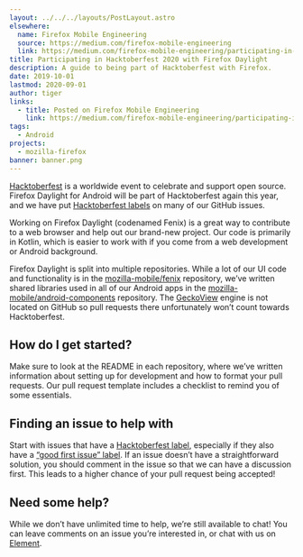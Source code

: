 ```yaml
---
layout: ../../../layouts/PostLayout.astro
elsewhere:
  name: Firefox Mobile Engineering
  source: https://medium.com/firefox-mobile-engineering
  link: https://medium.com/firefox-mobile-engineering/participating-in-hacktoberfest-with-firefox-preview-fc68cc318643
title: Participating in Hacktoberfest 2020 with Firefox Daylight
description: A guide to being part of Hacktoberfest with Firefox.
date: 2019-10-01
lastmod: 2020-09-01
author: tiger
links:
  - title: Posted on Firefox Mobile Engineering
    link: https://medium.com/firefox-mobile-engineering/participating-in-hacktoberfest-with-firefox-preview-fc68cc318643
tags:
  - Android
projects:
  - mozilla-firefox
banner: banner.png
---
```



[Hacktoberfest](https://hacktoberfest.digitalocean.com/) is a worldwide event to celebrate and support open source. Firefox Daylight for Android will be part of Hacktoberfest again this year, and we have put [Hacktoberfest labels](https://github.com/search?utf8=%E2%9C%93&q=user%3Amozilla-mobile+label%3AHacktoberfest+state%3Aopen&type=Issues&ref=advsearch&l=&l=) on many of our GitHub issues.

Working on Firefox Daylight (codenamed Fenix) is a great way to contribute to a web browser and help out our brand-new project. Our code is primarily in Kotlin, which is easier to work with if you come from a web development or Android background.

Firefox Daylight is split into multiple repositories. While a lot of our UI code and functionality is in the [mozilla-mobile/fenix](https://github.com/mozilla-mobile/fenix) repository, we’ve written shared libraries used in all of our Android apps in the [mozilla-mobile/android-components](https://github.com/mozilla-mobile/android-components) repository. The [GeckoView](https://mozilla.github.io/geckoview/) engine is not located on GitHub so pull requests there unfortunately won’t count towards Hacktoberfest.

<GitHub repo="mozilla-mobile/fenix" />

<GitHub repo="mozilla-mobile/android-components" />

## How do I get started?

Make sure to look at the README in each repository, where we’ve written information about setting up for development and how to format your pull requests. Our pull request template includes a checklist to remind you of some essentials.

## Finding an issue to help with

Start with issues that have a [Hacktoberfest label](https://github.com/search?utf8=%E2%9C%93&q=user%3Amozilla-mobile+label%3AHacktoberfest+state%3Aopen&type=Issues&ref=advsearch&l=&l=), especially if they also have a [“good first issue” label](https://github.com/search?utf8=%E2%9C%93&q=user%3Amozilla-mobile+state%3Aopen+label%3A%22good+first+issue%22&type=Issues&ref=advsearch&l=&l=). If an issue doesn’t have a straightforward solution, you should comment in the issue so that we can have a discussion first. This leads to a higher chance of your pull request being accepted!

## Need some help?

While we don’t have unlimited time to help, we’re still available to chat! You can leave comments on an issue you’re interested in, or chat with us on [Element](https://chat.mozilla.org/).
